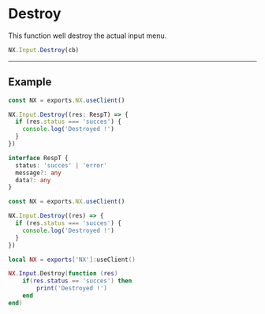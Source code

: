 
# Destroy

This function well destroy the actual input menu.

```typescript
NX.Input.Destroy(cb)
```

---

## Example

<Tabs>
<TabItem value="ts" label="TypeScript">

```typescript
const NX = exports.NX.useClient()

NX.Input.Destroy((res: RespT) => {
  if (res.status === 'succes') {
    console.log('Destroyed !')
  }
})

interface RespT {
  status: 'succes' | 'error'
  message?: any
  data?: any
}
```

</TabItem>
<TabItem value="js" label="JavaScript">

```js
const NX = exports.NX.useClient()

NX.Input.Destroy((res) => {
  if (res.status === 'succes') {
    console.log('Destroyed !')
  }
})
```

</TabItem>
<TabItem value="lua" label="Lua">

```lua
local NX = exports['NX']:useClient()

NX.Input.Destroy(function (res)
    if(res.status == 'succes') then
        print('Destroyed !')
    end
end)
```

</TabItem>
</Tabs>
